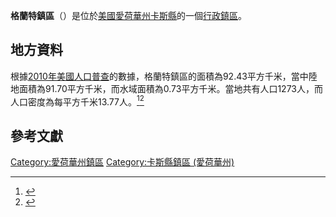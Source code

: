 {{noteTA
|G1=USState
|G2=地名
|G3=Unit
}}
{{Infobox settlement
|official_name            = 格蘭特鎮區
|native_name = Grant Township
|settlement_type          = [[行政鎮區|行政鎮區]]
|image_skyline            = 
|imagesize                = 
|image_map                = Map highlighting Grant Township, Cass County, Iowa.svg
|mapsize                  = 250px
|pushpin_map  =USA Iowa
|pushpin_label = 格蘭特鎮區
|pushpin_label_position   = top
|pushpin_map_caption      = 格蘭特鎮區在愛荷華州的位置
|subdivision_type         = [[世界政區索引|國家]]
|subdivision_type1        = [[美国州份|州份]]
|subdivision_type2        = [[愛荷華州行政区划|縣]]
|subdivision_name         = [[美国|美国]]
|subdivision_name1        = [[愛荷華州|愛荷華州]]
|subdivision_name2        = [[卡斯縣_(愛荷華州)|卡斯縣]]
|elevation_ft             = 1332
|elevation_m              = 406
|timezone                 = [[北美中部時區|北美中部時區]]
|area_total_km2           = 92.43
|area_land_km2            = 91.70
|area_water_km2           = 0.73
|area_total_sq_mi         = 
|area_land_sq_mi          = 
|area_water_sq_mi         = 
|population_as_of         = [[2010年美國人口普查|2010]]
|population_footnotes     = 
|population_total         = 1273
|population_density_km2   = auto
|population_density_sq_mi = auto
|utc_offset               = -6
|coordinates              = {{coord|41|27|32|N|94|45|46|W|type:city_region:US-AL_source:GNS-enwiki|display=inline,title}}
| coor_pinpoint           = 
| coordinates_footnotes   = 
|timezone_DST             = CDT
|utc_offset_DST           = -5
|postal_code_type         = [[美國郵區編號|郵區編號]]
|postal_code              = 
|area_code                = {{link-en|电话区号712|Area code 712|712}}
|blank_name = [[地名信息系统|GNIS ID]]
|blank_info = 467933
}}
'''格蘭特鎮區'''（{{lang-en|Grant Township}}）是位於[[美國|美國]][[愛荷華州|愛荷華州]][[卡斯縣_(愛荷華州)|卡斯縣]]的一個[[行政鎮區|行政鎮區]]。

== 地方資料 ==
根據[[2010年美國人口普查|2010年美國人口普查]]的數據，格蘭特鎮區的面積為92.43平方千米，當中陸地面積為91.70平方千米，而水域面積為0.73平方千米。當地共有人口1273人，而人口密度為每平方千米13.77人。<ref name="GR8">{{cite web|url=http://factfinder2.census.gov|publisher=[[美国人口调查局|美国人口调查局]]|accessdate=2011-05-14|title=American FactFinder|archive-date=2013-09-11|archive-url=https://web.archive.org/web/20130911234518/http://factfinder2.census.gov/|dead-url=no}}</ref><ref>{{cite web|url=https://www.citypopulation.de/en/usa/iowa/admin/|title=USA: Iowa (Counties and Townships) - City Population}}</ref>

== 參考文獻 ==
{{reflist}}

{{卡斯縣 (愛荷華州)}}

{{DEFAULTSORT:Grant Township}}
[[Category:愛荷華州鎮區|Category:愛荷華州鎮區]]
[[Category:卡斯縣鎮區_(愛荷華州)|Category:卡斯縣鎮區 (愛荷華州)]]

{{Iowa-geo-stub}}